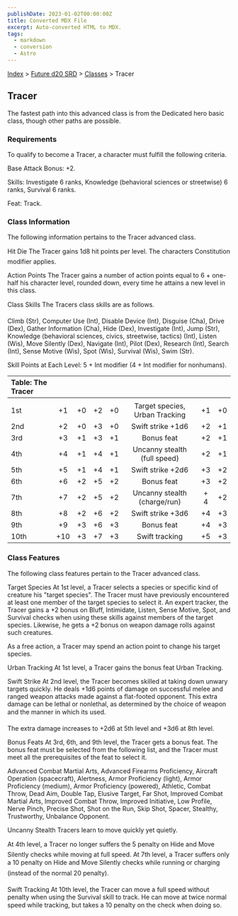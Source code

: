```yaml
---
publishDate: 2023-01-02T00:00:00Z
title: Converted MDX File
excerpt: Auto-converted HTML to MDX.
tags:
  - markdown
  - conversion
  - Astro
---
```


[Index](-index) > [Future d20 SRD](future-d20-srd-index) > [Classes](future-d20-srd-classes-index) > Tracer

## Tracer

The fastest path into this advanced class is from the Dedicated hero basic class, though other paths are possible.

### Requirements

To qualify to become a Tracer, a character must fulfill the following criteria.

Base Attack Bonus: +2.

Skills: Investigate 6 ranks, Knowledge (behavioral sciences or streetwise) 6 ranks, Survival 6 ranks.

Feat: Track.

### Class Information

The following information pertains to the Tracer advanced class.

Hit Die
The Tracer gains 1d8 hit points per level. The characters Constitution modifier applies.

Action Points
The Tracer gains a number of action points equal to 6 + one-half his character level, rounded down, every time he attains a new level in this class.

Class Skills
The Tracers class skills are as follows.

Climb (Str), Computer Use (Int), Disable Device (Int), Disguise (Cha), Drive (Dex), Gather Information (Cha), Hide (Dex), Investigate (Int), Jump (Str), Knowledge (behavioral sciences, civics, streetwise, tactics) (Int), Listen (Wis), Move Silently (Dex), Navigate (Int), Pilot (Dex), Research (Int), Search (Int), Sense Motive (Wis), Spot (Wis), Survival (Wis), Swim (Str).

Skill Points at Each Level: 5 + Int modifier (4 + Int modifier for nonhumans).

| Table: The Tracer |     |     |     |     |                                |     |     |
| :---------------- | :-: | :-: | :-: | :-: | :----------------------------: | :-: | --: |
|                   |     |     |     |     |                                |     |     |
| 1st               | +1  | +0  | +2  | +0  | Target species, Urban Tracking | +1  |  +0 |
| 2nd               | +2  | +0  | +3  | +0  |       Swift strike +1d6        | +2  |  +1 |
| 3rd               | +3  | +1  | +3  | +1  |           Bonus feat           | +2  |  +1 |
| 4th               | +4  | +1  | +4  | +1  |  Uncanny stealth (full speed)  | +2  |  +1 |
| 5th               | +5  | +1  | +4  | +1  |       Swift strike +2d6        | +3  |  +2 |
| 6th               | +6  | +2  | +5  | +2  |           Bonus feat           | +3  |  +2 |
| 7th               | +7  | +2  | +5  | +2  |  Uncanny stealth (charge/run)  | + 4 |  +2 |
| 8th               | +8  | +2  | +6  | +2  |       Swift strike +3d6        | +4  |  +3 |
| 9th               | +9  | +3  | +6  | +3  |           Bonus feat           | +4  |  +3 |
| 10th              | +10 | +3  | +7  | +3  |         Swift tracking         | +5  |  +3 |

### Class Features

The following class features pertain to the Tracer advanced class.

Target Species
At 1st level, a Tracer selects a species or specific kind of creature his "target species". The Tracer must have previously encountered at least one member of the target species to select it. An expert tracker, the Tracer gains a +2 bonus on Bluff, Intimidate, Listen, Sense Motive, Spot, and Survival checks when using these skills against members of the target species. Likewise, he gets a +2 bonus on weapon damage rolls against such creatures.

As a free action, a Tracer may spend an action point to change his target species.

Urban Tracking
At 1st level, a Tracer gains the bonus feat Urban Tracking.

Swift Strike
At 2nd level, the Tracer becomes skilled at taking down unwary targets quickly. He deals +1d6 points of damage on successful melee and ranged weapon attacks made against a flat-footed opponent. This extra damage can be lethal or nonlethal, as determined by the choice of weapon and the manner in which its used.

The extra damage increases to +2d6 at 5th level and +3d6 at 8th level.

Bonus Feats
At 3rd, 6th, and 9th level, the Tracer gets a bonus feat. The bonus feat must be selected from the following list, and the Tracer must meet all the prerequisites of the feat to select it.

Advanced Combat Martial Arts, Advanced Firearms Proficiency, Aircraft Operation (spacecraft), Alertness, Armor Proficiency (light), Armor Proficiency (medium), Armor Proficiency (powered), Athletic, Combat Throw, Dead Aim, Double Tap, Elusive Target, Far Shot, Improved Combat Martial Arts, Improved Combat Throw, Improved Initiative, Low Profile, Nerve Pinch, Precise Shot, Shot on the Run, Skip Shot, Spacer, Stealthy, Trustworthy, Unbalance Opponent.

Uncanny Stealth
Tracers learn to move quickly yet quietly.

At 4th level, a Tracer no longer suffers the 5 penalty on Hide and Move Silently checks while moving at full speed.
At 7th level, a Tracer suffers only a 10 penalty on Hide and Move Silently checks while running or charging (instead of the normal 20 penalty).

Swift Tracking
At 10th level, the Tracer can move a full speed without penalty when using the Survival skill to track. He can move at twice normal speed while tracking, but takes a 10 penalty on the check when doing so.
